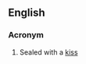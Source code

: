 ==English==

===Acronym===
{{rfc-header|Acronym}}
{{head|en|acronym}}

# {{context|written on an envelope containing a love-letter|lang=en}} Sealed with a [[kiss]]